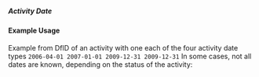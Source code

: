 ===== Activity Date ===== 
{{for revision 1.02}}

==== Example Usage ====
Example from DfID of an activity with one each of the four activity date types
<code xml>
<activity-date type="start-planned">2006-04-01</activity-date>
<activity-date type="start-actual">2007-01-01</activity-date>
<activity-date type="end-planned">2009-12-31</activity-date>
<activity-date type="end-actual">2009-12-31</activity-date>
</code>
In some cases, not all dates are known, depending on the status of the activity:

<code xml>
    <activity-date type="start-actual" iso-date="2010-03-01"/>
    <activity-date type="end-planned" iso-date="2013-03-30"/>
</code>
